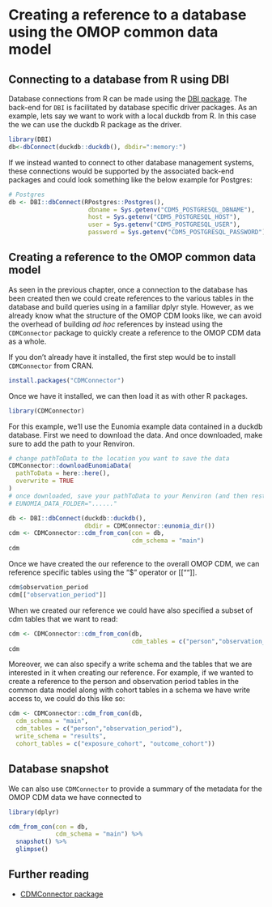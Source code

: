 # Creating a reference to a database using the OMOP common data model

## Connecting to a database from R using DBI

Database connections from R can be made using the [DBI package](https://dbi.r-dbi.org/). The back-end for `DBI` is facilitated by database specific driver packages. As an example, lets say we want to work with a local duckdb from R. In this case the we can use the duckdb R package as the driver.

```r
library(DBI)
db<-dbConnect(duckdb::duckdb(), dbdir=":memory:")
```

If we instead wanted to connect to other database management systems, these connections would be supported by the associated back-end packages and could look something like the below example for Postgres:

```r
# Postgres
db <- DBI::dbConnect(RPostgres::Postgres(),
                      dbname = Sys.getenv("CDM5_POSTGRESQL_DBNAME"),
                      host = Sys.getenv("CDM5_POSTGRESQL_HOST"),
                      user = Sys.getenv("CDM5_POSTGRESQL_USER"),
                      password = Sys.getenv("CDM5_POSTGRESQL_PASSWORD"))
```

## Creating a reference to the OMOP common data model

As seen in the previous chapter, once a connection to the database has been created then we could create references to the various tables in the database and build queries using in a familiar dplyr style. However, as we already know what the structure of the OMOP CDM looks like, we can avoid the overhead of building *ad hoc* references by instead using the `CDMConnector` package to quickly create a reference to the OMOP CDM data as a whole.

If you don't already have it installed, the first step would be to install `CDMConnector` from CRAN.

```r
install.packages("CDMConnector")
```

Once we have it installed, we can then load it as with other R packages.

```r
library(CDMConnector)
```

For this example, we'll use the Eunomia example data contained in a duckdb database. First we need to download the data. And once downloaded, make sure to add the path to your Renviron.

```r
# change pathToData to the location you want to save the data
CDMConnector::downloadEunomiaData(
  pathToData = here::here(), 
  overwrite = TRUE
)
# once downloaded, save your pathToData to your Renviron (and then restart R)
# EUNOMIA_DATA_FOLDER="......"
```

```r
db <- DBI::dbConnect(duckdb::duckdb(), 
                     dbdir = CDMConnector::eunomia_dir())
cdm <- CDMConnector::cdm_from_con(con = db, 
                                  cdm_schema = "main")
cdm
```

Once we have created the our reference to the overall OMOP CDM, we can reference specific tables using the "\$" operator or \[\[""\]\].

```r
cdm$observation_period
cdm[["observation_period"]]
```

When we created our reference we could have also specified a subset of cdm tables that we want to read:

```r
cdm <- CDMConnector::cdm_from_con(db, 
                                  cdm_tables = c("person","observation_period"))
cdm
```

Moreover, we can also specify a write schema and the tables that we are interested in it when creating our reference. For example, if we wanted to create a reference to the person and observation period tables in the common data model along with cohort tables in a schema we have write access to, we could do this like so:

```r
cdm <- CDMConnector::cdm_from_con(db,
  cdm_schema = "main",
  cdm_tables = c("person","observation_period"),
  write_schema = "results",
  cohort_tables = c("exposure_cohort", "outcome_cohort"))
```

## Database snapshot

We can also use `CDMConnector` to provide a summary of the metadata for the OMOP CDM data we have connected to

```r
library(dplyr)
```

```r
cdm_from_con(con = db, 
             cdm_schema = "main") %>% 
  snapshot() %>% 
  glimpse()
```

## Further reading

-   [CDMConnector package](https://darwin-eu.github.io/CDMConnector)
